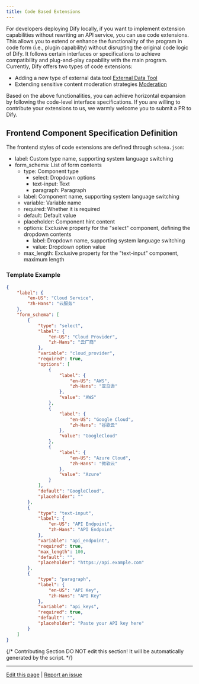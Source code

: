 ```yaml
---
title: Code Based Extensions
---
```



For developers deploying Dify locally, if you want to implement extension capabilities without rewriting an API service, you can use code extensions. This allows you to extend or enhance the functionality of the program in code form (i.e., plugin capability) without disrupting the original code logic of Dify. It follows certain interfaces or specifications to achieve compatibility and plug-and-play capability with the main program. Currently, Dify offers two types of code extensions:

* Adding a new type of external data tool [External Data Tool](/en/guides/extension/api-based-extension/external-data-tool)
* Extending sensitive content moderation strategies [Moderation](/en/guides/extension/api-based-extension/moderation)

Based on the above functionalities, you can achieve horizontal expansion by following the code-level interface specifications. If you are willing to contribute your extensions to us, we warmly welcome you to submit a PR to Dify.

## Frontend Component Specification Definition

The frontend styles of code extensions are defined through `schema.json`:

* label: Custom type name, supporting system language switching
* form_schema: List of form contents
  * type: Component type
    * select: Dropdown options
    * text-input: Text
    * paragraph: Paragraph
  * label: Component name, supporting system language switching
  * variable: Variable name
  * required: Whether it is required
  * default: Default value
  * placeholder: Component hint content
  * options: Exclusive property for the "select" component, defining the dropdown contents
    * label: Dropdown name, supporting system language switching
    * value: Dropdown option value
  * max_length: Exclusive property for the "text-input" component, maximum length

### Template Example

```json
{
    "label": {
        "en-US": "Cloud Service",
        "zh-Hans": "云服务"
    },
    "form_schema": [
        {
            "type": "select",
            "label": {
                "en-US": "Cloud Provider",
                "zh-Hans": "云厂商"
            },
            "variable": "cloud_provider",
            "required": true,
            "options": [
                {
                    "label": {
                        "en-US": "AWS",
                        "zh-Hans": "亚马逊"
                    },
                    "value": "AWS"
                },
                {
                    "label": {
                        "en-US": "Google Cloud",
                        "zh-Hans": "谷歌云"
                    },
                    "value": "GoogleCloud"
                },
                {
                    "label": {
                        "en-US": "Azure Cloud",
                        "zh-Hans": "微软云"
                    },
                    "value": "Azure"
                }
            ],
            "default": "GoogleCloud",
            "placeholder": ""
        },
        {
            "type": "text-input",
            "label": {
                "en-US": "API Endpoint",
                "zh-Hans": "API Endpoint"
            },
            "variable": "api_endpoint",
            "required": true,
            "max_length": 100,
            "default": "",
            "placeholder": "https://api.example.com"
        },
        {
            "type": "paragraph",
            "label": {
                "en-US": "API Key",
                "zh-Hans": "API Key"
            },
            "variable": "api_keys",
            "required": true,
            "default": "",
            "placeholder": "Paste your API key here"
        }
    ]
}
```

{/*
Contributing Section
DO NOT edit this section!
It will be automatically generated by the script.
*/}

---

[Edit this page](https://github.com/langgenius/dify-docs/edit/main/en/guides/extension/code-based-extension/README.mdx) | [Report an issue](https://github.com/langgenius/dify-docs/issues/new?title=Documentation%20Issue%3A%20&body=%23%23%20Issue%20Description%0A%3C%21--%20Please%20briefly%20describe%20the%20issue%20you%20found%20--%3E%0A%0A%23%23%20Page%20Link%0Ahttps%3A%2F%2Fgithub.com%2Flanggenius%2Fdify-docs%2Fblob%2Fmain%2Fen/guides/extension/code-based-extension%2FREADME.mdx%0A%0A%23%23%20Suggested%20Changes%0A%3C%21--%20If%20you%20have%20specific%20suggestions%20for%20changes%2C%20please%20describe%20them%20here%20--%3E%0A%0A%3C%21--%20Thank%20you%20for%20helping%20improve%20our%20documentation%21%20--%3E)

